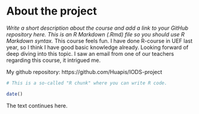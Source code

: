 
# About the project

*Write a short description about the course and add a link to your GitHub repository here. This is an R Markdown (.Rmd) file so you should use R Markdown syntax.*
This course feels fun. I have done R-course in UEF last year, so I think I have good basic knowledge already. Looking forward of deep diving into this topic. I saw an email from one of our teachers regarding this course, it intrigued me. 

My github repository: https://github.com/Huapis/IODS-project 

```r
# This is a so-called "R chunk" where you can write R code.

date()

```

The text continues here.

